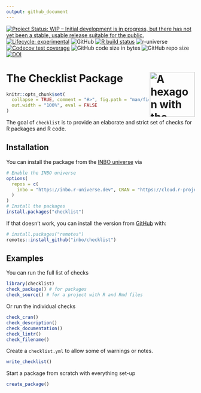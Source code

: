 ```yaml
---
output: github_document
---
```


<!-- README.md is generated from README.Rmd. Please edit that file -->

<!-- badges: start -->
[![Project Status: WIP – Initial development is in progress, but there has not yet been a stable, usable release suitable for the public.](https://www.repostatus.org/badges/latest/wip.svg)](https://www.repostatus.org/#wip)
[![Lifecycle: experimental](https://img.shields.io/badge/lifecycle-experimental-orange.svg)](https://lifecycle.r-lib.org/articles/stages.html#experimental-1)
![GitHub](https://img.shields.io/github/license/inbo/checklist)
[![R build status](https://github.com/inbo/checklist/workflows/check%20package%20on%20main/badge.svg)](https://github.com/inbo/checklist/actions)
![r-universe](https://inbo.r-universe.dev/badges/checklist)
[![Codecov test coverage](https://codecov.io/gh/inbo/checklist/branch/main/graph/badge.svg)](https://codecov.io/gh/inbo/checklist?branch=main)
![GitHub code size in bytes](https://img.shields.io/github/languages/code-size/inbo/checklist.svg)
![GitHub repo size](https://img.shields.io/github/repo-size/inbo/checklist.svg)
[![DOI](https://zenodo.org/badge/DOI/10.5281/zenodo.4028303.svg)](https://doi.org/10.5281/zenodo.4028303)
<!-- badges: end --> 

# The Checklist Package <img src="man/figures/logo.svg" align="right" alt="A hexagon with the word checklist" width="120" />
 
```r
knitr::opts_chunk$set(
  collapse = TRUE, comment = "#>", fig.path = "man/figures/README-",
  out.width = "100%", eval = FALSE
)
```

The goal of `checklist` is to provide an elaborate and strict set of checks for R packages and R code.

## Installation

You can install the package from the [INBO universe](https://inbo.r-universe.dev/ui#builds) via

```r
# Enable the INBO universe
options(
  repos = c(
    inbo = "https://inbo.r-universe.dev", CRAN = "https://cloud.r-project.org"
  )
)
# Install the packages
install.packages("checklist")
```

If that doesn't work, you can install the version from [GitHub](https://github.com/inbo/checklist/) with:

```r
# install.packages("remotes")
remotes::install_github("inbo/checklist")
```

## Examples

You can run the full list of checks

```r
library(checklist)
check_package() # for packages
check_source() # for a project with R and Rmd files
```

Or run the individual checks

```r
check_cran()
check_description()
check_documentation()
check_lintr()
check_filename()
```

Create a `checklist.yml` to allow some of warnings or notes.

```r
write_checklist()
```

Start a package from scratch with everything set-up

```r
create_package()
```
